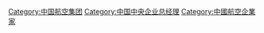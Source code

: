 [[Category:中国航空集团|Category:中国航空集团]]
[[Category:中国中央企业总经理|Category:中国中央企业总经理]]
[[Category:中國航空企業家|Category:中國航空企業家]]